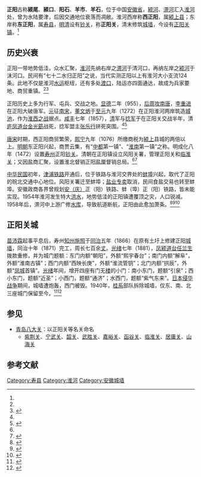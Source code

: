 {{文物保护单位
| 级别 = 省级
| 省区市 = 安徽省
| 图片 = [[File:六安市寿县第一镇-正阳关古城楼_-_panoramio.jpg|250px]]<br>正阳关北城门
| 名称 = 正阳城门
| 编号 = 7-51
| 分类 = 古建筑
| 时代 = 清朝
| 所在 = [[淮南市|淮南市]][[寿县|寿县]][[正阳关镇|正阳关镇]]
| 登录 = 2012年
}}
'''正阳'''古称'''颍尾'''、'''颍口'''、'''阳石'''、'''羊市'''、'''羊石'''，位于中国[[安徽省|安徽省]]，[[颍河|颍河]]、[[淠河|淠河]]汇入[[淮河|淮河]]处，曾为水陆要津，后因交通地位衰落而凋敝。淮河西岸称'''西正阳'''，属[[颍上县|颍上县]]；东岸称'''东正阳'''，属[[寿县|寿县]]，[[明|明]][[清|清]]设有[[钞关|钞关]]，称'''正阳关'''，清末修筑[[城墙|城墙]]，今设有[[正阳关镇|正阳关镇]]。<ref name=GCY/>

==历史兴衰==
正阳一带地势低洼，众水汇聚，[[淮河|淮河]]先纳右岸之[[淠河|淠河]]于清河口，再纳左岸之[[颍河|颍河]]于沫河口。民间有“七十二水归正阳”之说，当代实测正阳以上有淮河大小支流124条。此地不仅是淮河[[水运|水运]]枢纽，还有多处[[码头|渡口]]，陆运亦四面通达，故成为兵家要地、商贸重镇。<ref name=GCY/><ref>{{cite book|editor=中华人民共和国民政部,中华人民共和国建设部|title=中国县情大全 华东卷|location=北京|publisher=中国社会出版社|year=1993|page=848|isbn=7-80088-206-3}}</ref>

正阳历史上多为行军、屯兵、交战之地。[[显德|显德]]二年（955），[[后周|后周]][[后周攻南唐之战|攻]][[南唐|南唐]]，[[李重进|李重进]]在正阳大破唐军。[[元朝|元]]征[[南宋|南宋]]，[[董文炳|董文炳]]于[[至元_(忽必烈)|至元]]九年（1272）在正阳淮河两岸筑造[[城池|城池]]，作为[[淮西之战_(1273年)|淮西之战]]据点。[[咸丰|咸丰]]七年（1857），[[清|清]]军与[[捻军|捻军]]于在正阳关交战半年，清[[庐凤道|庐凤]][[道台|道台]][[金光筯|金光筯]]战死，捻军盟主[[张乐行|张乐行]]拼死突围。<ref name=GCY/><ref>{{cite book|editor=陈基余,赵培根|title=安徽大辞典|location=上海|publisher=上海辞书出版社|year=1992|isbn=7-5326-0224-9|page=159}}</ref>

[[唐朝|唐]][[宋朝|宋]]时期，西正阳商贸繁荣，[[熙宁|熙宁]]九年（1076）所缴商税为[[颍上|颍上]]县城的两倍以上。[[明朝|明朝]]东正阳兴起，商贾云集，有“[[凤阳府|中都]]第一镇”、“[[淮北与淮南|淮南]]第一镇”之称。明成化八年（1472）设置[[寿州_(隋朝)|寿州]]正阳[[钞关|钞关]]。清朝在正阳镇设立风阳关署，管理正阳关和[[临淮关镇|临淮关]]；又因[[食盐|盐]]商汇聚，设置淮北督销正阳[[厘金|盐厘]]督销总局。<ref name=GCY/><ref>{{cite book|editor=江苏省财政志编辑办公室|title=江苏财政史料丛书 第1辑 第4分册|location=北京|publisher=方志出版社|year=1999|isbn=7-80122-501-5|page=195}}</ref>

[[中华民国大陆时期|中华民国]]初年，[[津浦铁路|津浦铁路]]开通后，位于铁路与淮河交界处的[[蚌埠|蚌埠]]兴起，取代了正阳的皖北交通中心地位。风阳关署迁至蚌埠；[[盐业专卖|盐业专卖]]取消，民间食盐交易也转至蚌埠。安徽政商各界曾规划[[安庆|安（庆）]]正（阳）铁路、蚌（埠）正（阳）铁路，皆未能实现。1954年淮河发生特大[[洪水|洪水]]，地势低洼的正阳镇遭覆顶之灾，人口锐减。1958年后，淠河中上游广修[[水库|水库]]，导致航道断航，正阳由此愈加萧条。<ref name=GCY>{{cite journal|author=关传友|title=论寿县正阳关镇的历史地位|journal=淮南师范学院学报|year=2017|issue=6|volume=19|page=113-117}}</ref><ref>{{cite book|author=黄华平|title=中国近代铁路史探微|location=合肥|publisher=合肥工业大学出版社|year=2015|isbn=978-7-5650-2543-3|page=55-64}}</ref><ref>{{cite book|title=寿县志|editor=寿县地方志编纂委员会|location=合肥|publisher=黄山书社|year=1996|isbn=7-80630-121-6}}</ref>{{rp|259,294}}

==正阳关城==
[[苗沛霖|苗沛霖]]起事平息后，寿州[[知州|知州]][[施照|施照]]于[[同治|同治]]五年（1866）在原有土圩上修建正阳[[城墙|城墙]]，同治十年（1871）完工，周长七百余[[丈|丈]]。[[光绪|光绪]]七年（1881），[[凤颍六泗道|凤颍]][[道台|道台]][[任兰生|任兰生]]拨款重修，并为城门题额：东门内额“朝阳”，外额“熙宇春台”；南门内额“解阜”，外额“淮南古镇”；西门内额“西映长庚”，外额“淮流管钥”；北门内额“拱辰”，外额“[[凤阳府|凤城]]首镇”。[[光绪|光绪]]年间，增开四座有门无[[城楼|楼]]的小门：南小东门，题额“引泉”；西小东门，题额“近圣”；小西门，题额“通济”；水西门，题额“紫气东来”。[[日本侵华战争|日本侵华战争]]期间，城墙遭炮轰，西门被毁。1940年，[[新桂系|桂系]]部队拆除城墙，仅东、南、北三座城门保留至今。<ref>{{cite book|author=彭卿云(主编)|title=中国历史文化名城词典（续编）|location=上海|publisher=上海辞书出版社|year=1997|isbn=7-5326-0407-1|page=410}}</ref><ref>{{cite book|title=皖北文化九讲|location=合肥|publisher=安徽大学出版社|year=2015|isbn=978-7-5664-1021-4|page=79-80}}</ref>

==参见==
*[[青岛|青岛]][[八大关|八大关]]：以正阳关等名关命名
**[[紫荆关|紫荆关]]、[[宁武关|宁武关]]、[[韶关|韶关]]、[[武胜关|武胜关]]、[[嘉峪关|嘉峪关]]、[[函谷关|函谷关]]、[[临淮关|临淮关]]、[[居庸关|居庸关]]、[[山海关|山海关]]
==参考文献==
{{Reflist}}
{{安徽省境内的古城墙}}
[[Category:寿县|Category:寿县]]
[[Category:淮河|Category:淮河]]
[[Category:安徽城墙|Category:安徽城墙]]